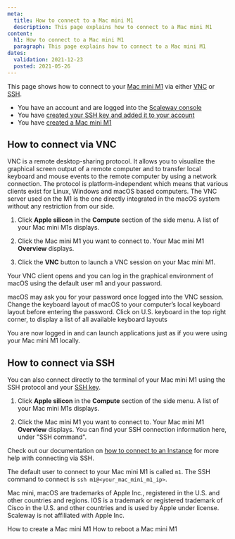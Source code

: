 ```yaml
---
meta:
  title: How to connect to a Mac mini M1
  description: This page explains how to connect to a Mac mini M1
content:
  h1: How to connect to a Mac mini M1
  paragraph: This page explains how to connect to a Mac mini M1
dates:
  validation: 2021-12-23
  posted: 2021-05-26
---
```


This page shows how to connect to your [Mac mini M1](/compute/apple-silicon/concepts#mac-mini-m1) via either [VNC](/compute/apple-silicon/concepts#vnc) or [SSH](/console/my-account/concepts/#ssh-key).

<Message type="requirement">

  - You have an account and are logged into the [Scaleway console](https://console.scaleway.com)
  - You have [created your SSH key and added it to your account](/console/my-project/how-to/create-ssh-key/)
  - You have [created a Mac mini M1](/compute/apple-silicon/how-to/create-mac-mini-m1/)

</Message>

## How to connect via VNC

VNC is a remote desktop-sharing protocol. It allows you to visualize the graphical screen output of a remote computer and to transfer local keyboard and mouse events to the remote computer by using a network connection. The protocol is platform-independent which means that various clients exist for Linux, Windows and macOS based computers. The VNC server used on the M1 is the one directly integrated in the macOS system without any restriction from our side.

1. Click **Apple silicon** in the **Compute** section of the side menu. A list of your Mac mini M1s displays.

  <Lightbox src="scaleway-m1-list.webp" alt="" />

2. Click the Mac mini M1 you want to connect to. Your Mac mini M1 **Overview** displays.

3. Click the **VNC** button to launch a VNC session on your Mac mini M1.

  <Lightbox src="scaleway-m1-vnc.webp" alt="" />

  Your VNC client opens and you can log in the graphical environment of macOS using the default user m1 and your password.

  <Message type="note">

  macOS may ask you for your password once logged into the VNC session. Change the keyboard layout of macOS to your computer’s local keyboard layout before entering the password. Click on U.S. keyboard in the top right corner, to display a list of all available keyboard layouts

  <Lightbox src="scaleway-vnc-lang.webp" alt="" />

  </Message>

  You are now logged in and can launch applications just as if you were using your Mac mini M1 locally.

  <Lightbox src="scaleway-m1-remote-desktop.webp" alt="" />

## How to connect via SSH

You can also connect directly to the terminal of your Mac mini M1 using the SSH protocol and your [SSH key](/console/my-account/concepts/#ssh-key). 

1. Click **Apple silicon** in the **Compute** section of the side menu. A list of your Mac mini M1s displays.

  <Lightbox src="scaleway-m1-list.webp" alt="" />

2. Click the Mac mini M1 you want to connect to. Your Mac mini M1 **Overview** displays. You can find your SSH connection information here, under "SSH command".

  <Lightbox src="scaleway-m1-ssh.webp" alt="" />

Check out our documentation on [how to connect to an Instance](/compute/instances/how-to/connect-to-instance/) for more help with connecting via SSH.

<Message type="note">

The default user to connect to your Mac mini M1 is called `m1`. The SSH command to connect is `ssh m1@<your_mac_mini_m1_ip>`.

</Message>

<Message type="note">

Mac mini, macOS are trademarks of Apple Inc., registered in the U.S. and other countries and regions. IOS is a trademark or registered trademark of Cisco in the U.S. and other countries and is used by Apple under license. Scaleway is not affiliated with Apple Inc.

</Message> 

<Navigation title="See Also">
  <PreviousButton to="/compute/apple-silicon/how-to/create-mac-mini-m1/">How to create a Mac mini M1</PreviousButton>
  <NextButton to="/compute/apple-silicon/how-to/reboot-mac-mini-m1/">How to reboot a Mac mini M1</NextButton>
</Navigation>

